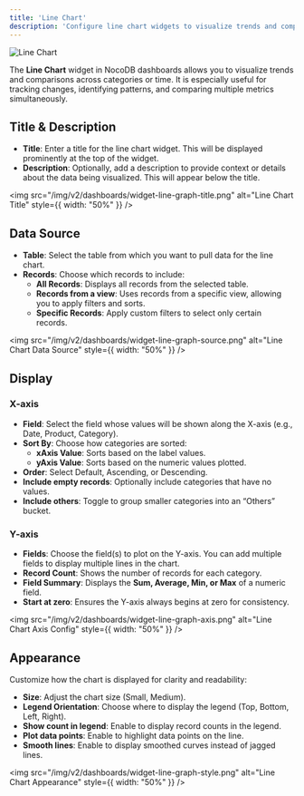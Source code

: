 ```yaml
---
title: 'Line Chart'
description: 'Configure line chart widgets to visualize trends and comparisons over time or categories in your dashboard'
---
```


![Line Chart](/img/v2/dashboards/widget-line-graph-home.png)

The **Line Chart** widget in NocoDB dashboards allows you to visualize trends and comparisons across categories or time. It is especially useful for tracking changes, identifying patterns, and comparing multiple metrics simultaneously.

## Title & Description
- **Title**: Enter a title for the line chart widget. This will be displayed prominently at the top of the widget.
- **Description**: Optionally, add a description to provide context or details about the data being visualized. This will appear below the title.

<img
    src="/img/v2/dashboards/widget-line-graph-title.png"
    alt="Line Chart Title"
    style={{ width: "50%" }}
/>

## Data Source
- **Table**: Select the table from which you want to pull data for the line chart.
- **Records**: Choose which records to include:
    - **All Records**: Displays all records from the selected table.
    - **Records from a view**: Uses records from a specific view, allowing you to apply filters and sorts.
    - **Specific Records**: Apply custom filters to select only certain records.

<img
    src="/img/v2/dashboards/widget-line-graph-source.png"
    alt="Line Chart Data Source"
    style={{ width: "50%" }}
/>

## Display

### X-axis
- **Field**: Select the field whose values will be shown along the X-axis (e.g., Date, Product, Category).
- **Sort By**: Choose how categories are sorted:
    - **xAxis Value**: Sorts based on the label values.
    - **yAxis Value**: Sorts based on the numeric values plotted.
- **Order**: Select Default, Ascending, or Descending.
- **Include empty records**: Optionally include categories that have no values.
- **Include others**: Toggle to group smaller categories into an “Others” bucket.

### Y-axis
- **Fields**: Choose the field(s) to plot on the Y-axis. You can add multiple fields to display multiple lines in the chart.
- **Record Count**: Shows the number of records for each category.
- **Field Summary**: Displays the **Sum, Average, Min, or Max** of a numeric field.
- **Start at zero**: Ensures the Y-axis always begins at zero for consistency.

<img
    src="/img/v2/dashboards/widget-line-graph-axis.png"
    alt="Line Chart Axis Config"
    style={{ width: "50%" }}
/>

## Appearance

Customize how the chart is displayed for clarity and readability:

- **Size**: Adjust the chart size (Small, Medium).
- **Legend Orientation**: Choose where to display the legend (Top, Bottom, Left, Right).
- **Show count in legend**: Enable to display record counts in the legend.
- **Plot data points**: Enable to highlight data points on the line.
- **Smooth lines**: Enable to display smoothed curves instead of jagged lines.

<img
    src="/img/v2/dashboards/widget-line-graph-style.png"
    alt="Line Chart Appearance"
    style={{ width: "50%" }}
/>
